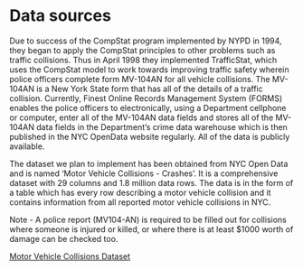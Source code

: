 # Data sources

Due to success of the CompStat program implemented by NYPD in 1994, they began to apply the CompStat principles to other problems such as traffic collisions. Thus in April 1998 they implemented TrafficStat, which uses the CompStat model to work towards improving traffic safety wherein police officers complete form MV-104AN for all vehicle collisions. The MV-104AN is a New York State form that has all of the details of a traffic collision. Currently, Finest Online Records Management System (FORMS) enables the police officers to electronically, using a Department cellphone or computer, enter all of the MV-104AN data fields and stores all of the MV-104AN data fields in the Department’s crime data warehouse which is then published in the NYC OpenData website regularly. All of the data is publicly available.

The dataset we plan to implement has been obtained from NYC Open Data and is named 'Motor Vehicle Collisions - Crashes'. It is a comprehensive dataset with 29 columns and 1.8 million data rows. The data is in the form of a table which has every row describing a motor vehicle collision and it contains information from all reported motor vehicle collisions in NYC.

Note - A police report (MV104-AN) is required to be filled out for collisions where someone is injured or killed, or where there is at least $1000 worth of damage can be checked too.

[Motor Vehicle Collisions Dataset](https://data.cityofnewyork.us/Public-Safety/Motor-Vehicle-Collisions-Crashes/h9gi-nx95)